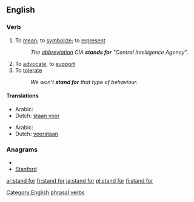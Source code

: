 ==English==

===Verb===
{{infl|en|verb|inf=to [[stand]] [[for]]}}

# {{idiom|said of [[abbreviation]]s}} To [[mean]]; to [[symbolize]]; to [[represent]]
#: ''The [[abbreviation]] CIA '''stands for''' "Central Intelligence Agency".''
# To [[advocate]], to [[support]]
# To [[tolerate]]
#:''We won't '''stand for''' that type of behaviour.''

====Translations====

{{trans-top|to mean, symbolize or represent}}
* Arabic: {{Arab|[[إستند]]}} {{IPAchar|(istánada)}}
* Dutch: [[staan voor]]
{{trans-mid}}
{{trans-bottom}}

{{trans-top|to advocate or support}}
* Arabic: {{Arab|[[ساند]]}} {{IPAchar|(sânada)}}
* Dutch: [[voorstaan]]
{{trans-mid}}
{{trans-bottom}}

===Anagrams===
* {{alphagram|adfnorst}}
* [[Stanford#English|Stanford]]

[[Category:English phrasal verbs]]

[[ar:stand for]]
[[fr:stand for]]
[[ja:stand for]]
[[pl:stand for]]
[[fi:stand for]]